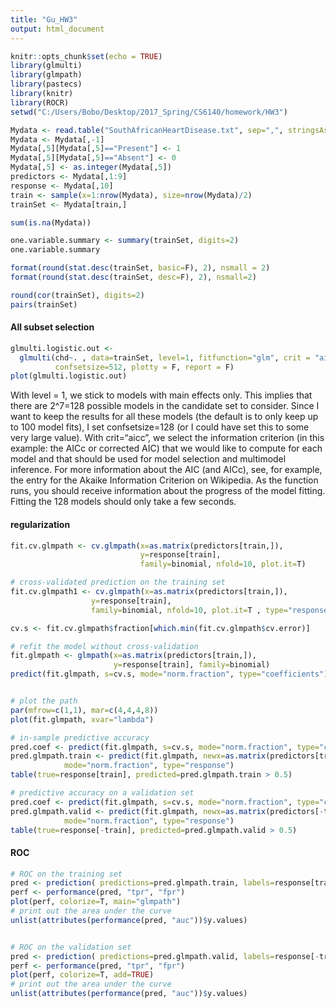```yaml
---
title: "Gu_HW3"
output: html_document
---
```


```r
knitr::opts_chunk$set(echo = TRUE)
library(glmulti)
library(glmpath)
library(pastecs)
library(knitr)
library(ROCR)
setwd("C:/Users/Bobo/Desktop/2017_Spring/CS6140/homework/HW3")
```

```r

Mydata <- read.table("SouthAfricanHeartDisease.txt", sep=",", stringsAsFactors = FALSE, header = TRUE)
Mydata <- Mydata[,-1]
Mydata[,5][Mydata[,5]=="Present"] <- 1
Mydata[,5][Mydata[,5]=="Absent"] <- 0
Mydata[,5] <- as.integer(Mydata[,5])
predictors <- Mydata[,1:9]
response <- Mydata[,10]
train <- sample(x=1:nrow(Mydata), size=nrow(Mydata)/2)
trainSet <- Mydata[train,]
```

```r
sum(is.na(Mydata))

one.variable.summary <- summary(trainSet, digits=2)
one.variable.summary

format(round(stat.desc(trainSet, basic=F), 2), nsmall = 2)
format(round(stat.desc(trainSet, desc=F), 2), nsmall=2)

round(cor(trainSet), digits=2)
pairs(trainSet)
```

#### All subset selection
```r
glmulti.logistic.out <- 
  glmulti(chd~. , data=trainSet, level=1, fitfunction="glm", crit = "aic", 
          confsetsize=512, plotty = F, report = F)
plot(glmulti.logistic.out)
```

With level = 1, we stick to models with main effects only. This implies that there are 
2^7=128 possible models in the candidate set to consider. Since I want to keep the results for all these models (the default is to only keep up to 100 model fits), I set confsetsize=128 (or I could have set this to some very large value). With crit="aicc", we select the information criterion (in this example: the AICc or corrected AIC) that we would like to compute for each model and that should be used for model selection and multimodel inference. For more information about the AIC (and AICc), see, for example, the entry for the Akaike Information Criterion on Wikipedia. As the function runs, you should receive information about the progress of the model fitting. Fitting the 128 models should only take a few seconds.


#### regularization
```r
fit.cv.glmpath <- cv.glmpath(x=as.matrix(predictors[train,]),
                             y=response[train], 
                             family=binomial, nfold=10, plot.it=T)

# cross-validated prediction on the training set
fit.cv.glmpath1 <- cv.glmpath(x=as.matrix(predictors[train,]),
                  y=response[train], 
                  family=binomial, nfold=10, plot.it=T , type="response")

cv.s <- fit.cv.glmpath$fraction[which.min(fit.cv.glmpath$cv.error)]

# refit the model without cross-validation
fit.glmpath <- glmpath(x=as.matrix(predictors[train,]),
                       y=response[train], family=binomial)
predict(fit.glmpath, s=cv.s, mode="norm.fraction", type="coefficients")


# plot the path
par(mfrow=c(1,1), mar=c(4,4,4,8))
plot(fit.glmpath, xvar="lambda")

# in-sample predictive accuracy
pred.coef <- predict(fit.glmpath, s=cv.s, mode="norm.fraction", type="coefficients")
pred.glmpath.train <- predict(fit.glmpath, newx=as.matrix(predictors[train,]), s=cv.s, 
			mode="norm.fraction", type="response")
table(true=response[train], predicted=pred.glmpath.train > 0.5)

# predictive accuracy on a validation set
pred.coef <- predict(fit.glmpath, s=cv.s, mode="norm.fraction", type="coefficients")
pred.glmpath.valid <- predict(fit.glmpath, newx=as.matrix(predictors[-train,]), s=cv.s, 
			mode="norm.fraction", type="response")
table(true=response[-train], predicted=pred.glmpath.valid > 0.5)
```



#### ROC
```r
# ROC on the training set
pred <- prediction( predictions=pred.glmpath.train, labels=response[train] )
perf <- performance(pred, "tpr", "fpr")
plot(perf, colorize=T, main="glmpath")
# print out the area under the curve
unlist(attributes(performance(pred, "auc"))$y.values)


# ROC on the validation set
pred <- prediction( predictions=pred.glmpath.valid, labels=response[-train] )
perf <- performance(pred, "tpr", "fpr")
plot(perf, colorize=T, add=TRUE)
# print out the area under the curve
unlist(attributes(performance(pred, "auc"))$y.values)
```